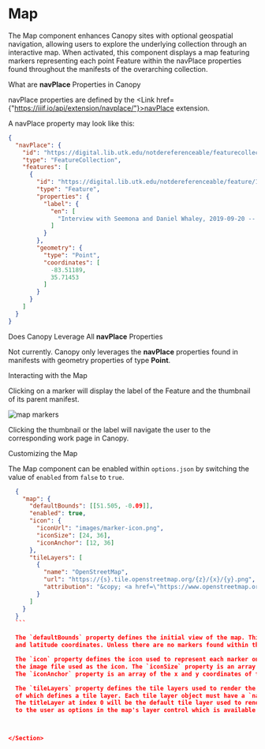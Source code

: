 
# Map

The Map component enhances Canopy sites with optional geospatial navigation, allowing users to explore the underlying
collection through an interactive map. When activated, this component displays a map featuring markers representing each
point Feature within the navPlace properties found throughout the manifests of the overarching collection.

<Section size="2">

  <Heading weight="medium">
    What are <Strong>navPlace</Strong> Properties in Canopy
  </Heading>

  navPlace properties are defined by the <Link href={"https://iiif.io/api/extension/navplace/"}>navPlace extension</Link>.

  A navPlace property may look like this:

  ```json
  {
    "navPlace": {
      "id": "https://digital.lib.utk.edu/notdereferenceable/featurecollection//1",
      "type": "FeatureCollection",
      "features": [
        {
          "id": "https://digital.lib.utk.edu/notdereferenceable/feature/1",
          "type": "Feature",
          "properties": {
            "label": {
              "en": [
                "Interview with Seemona and Daniel Whaley, 2019-09-20 -- Discussion of Gatlinburg, TN"
              ]
            }
          },
          "geometry": {
            "type": "Point",
            "coordinates": [
              -83.51189,
              35.71453
            ]
          }
        }
      ]
    }
  }
  ````

</Section>

<Section size="2">

  <Heading weight="medium">
    Does Canopy Leverage All <Strong>navPlace</Strong> Properties
  </Heading>

  Not currently. Canopy only leverages the <Strong>navPlace</Strong> properties found in manifests with geometry
  properties of type <Strong>Point</Strong>.

</Section>

<Section size="2">

  <Heading weight="medium">
    Interacting with the Map
  </Heading>

  Clicking on a marker will display the label of the Feature and the thumbnail of its parent manifest.

  ![map markers](/docs/clicked_marker.png)

  Clicking the thumbnail or the label will navigate the user to the corresponding work page in Canopy.

</Section>

<Section size="2">

  <Heading weight="medium">
    Customizing the Map
  </Heading>

  The Map component can be enabled within `options.json` by switching the value of `enabled` from `false` to `true`.

  ```json
    {
      "map": {
        "defaultBounds": [[51.505, -0.09]],
        "enabled": true,
        "icon": {
          "iconUrl": "images/marker-icon.png",
          "iconSize": [24, 36],
          "iconAnchor": [12, 36]
        },
        "tileLayers": [
          {
            "name": "OpenStreetMap",
            "url": "https://{s}.tile.openstreetmap.org/{z}/{x}/{y}.png",
            "attribution": "&copy; <a href=\"https://www.openstreetmap.org/copyright\">OpenStreetMap</a> contributors"
          }
        ]
      }
    }
    ```

    The `defaultBounds` property defines the initial view of the map. This property is an array of arrays of longitude
    and latitude coordinates. Unless there are no markers found within the collection, this property will be ignored.

    The `icon` property defines the icon used to represent each marker on the map. The `iconUrl` property is the path to
    the image file used as the icon. The `iconSize` property is an array of the width and height of the icon in pixels.
    The `iconAnchor` property is an array of the x and y coordinates of the icon's anchor point in pixels.

    The `tileLayers` property defines the tile layers used to render the map. This property is an array of objects, each
    of which defines a tile layer. Each tile layer object must have a `name` property, a `url` property, and an `attribution`.
    The titleLayer at index 0 will be the default tile layer used to render the map. The other tile layers will be available
    to the user as options in the map's layer control which is available in the upper right corner of the map.



</Section>